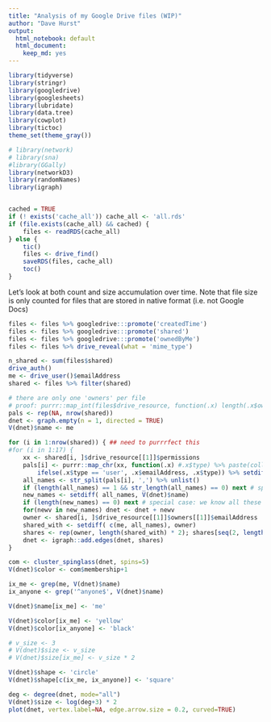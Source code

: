 ```yaml
---
title: "Analysis of my Google Drive files (WIP)"
author: "Dave Hurst"
output:
  html_notebook: default
  html_document:
    keep_md: yes
---
```



```r
library(tidyverse)
library(stringr)
library(googledrive)
library(googlesheets)
library(lubridate)
library(data.tree)
library(cowplot)
library(tictoc)
theme_set(theme_gray())

# library(network)
# library(sna)
#library(GGally)
library(networkD3)
library(randomNames) 
library(igraph)



```

```r
cached = TRUE
if (! exists('cache_all')) cache_all <- 'all.rds'
if (file.exists(cache_all) && cached) {
    files <- readRDS(cache_all)
} else {
    tic()
    files <- drive_find()
    saveRDS(files, cache_all)
    toc()
}
```

Let's look at both count and size accumulation over time. Note that file size is only counted for files that are stored in native format (i.e. not Google Docs)

```r
files <- files %>% googledrive:::promote('createdTime')
files <- files %>% googledrive:::promote('shared')
files <- files %>% googledrive:::promote('ownedByMe')
files <- files %>% drive_reveal(what = 'mime_type') 

n_shared <- sum(files$shared) 
drive_auth()
me <- drive_user()$emailAddress
shared <- files %>% filter(shared)

# there are only one 'owners' per file
# proof: purrr::map_int(files$drive_resource, function(.x) length(.x$owners)) %>% sum() == nrow(files)
pals <- rep(NA, nrow(shared))
dnet <- graph.empty(n = 1, directed = TRUE)
V(dnet)$name <- me

for (i in 1:nrow(shared)) { ## need to purrrfect this
#for (i in 1:17) {
    xx <- shared[i, ]$drive_resource[[1]]$permissions
    pals[i] <- purrr::map_chr(xx, function(.x) #.x$type) %>% paste(collapse = ',')
        ifelse(.x$type == 'user', .x$emailAddress, .x$type)) %>% setdiff(me) %>% paste(collapse = ',')
    all_names <- str_split(pals[i], ',') %>% unlist()
    if (length(all_names) == 1 && str_length(all_names) == 0) next # special case: file shared not write
    new_names <- setdiff( all_names, V(dnet)$name)
    if (length(new_names) == 0) next # special case: we know all these guys already
    for(newv in new_names) dnet <- dnet + newv
    owner <- shared[i, ]$drive_resource[[1]]$owners[[1]]$emailAddress
    shared_with <- setdiff( c(me, all_names), owner)
    shares <- rep(owner, length(shared_with) * 2); shares[seq(2, length(shared_with) * 2, 2)] <- shared_with #has to be a more elegant way
    dnet <- igraph::add.edges(dnet, shares)
}
```
```r
com <- cluster_spinglass(dnet, spins=5)
V(dnet)$color <- com$membership+1

ix_me <- grep(me, V(dnet)$name)
ix_anyone <- grep('^anyone$', V(dnet)$name)

V(dnet)$name[ix_me] <- 'me'

V(dnet)$color[ix_me] <- 'yellow'
V(dnet)$color[ix_anyone] <- 'black'

# v_size <- 3
# V(dnet)$size <- v_size
# V(dnet)$size[ix_me] <- v_size * 2

V(dnet)$shape <- 'circle'
V(dnet)$shape[c(ix_me, ix_anyone)] <- 'square'

deg <- degree(dnet, mode="all")
V(dnet)$size <- log(deg+3) * 2
plot(dnet, vertex.label=NA, edge.arrow.size = 0.2, curved=TRUE)
```

```r

```

